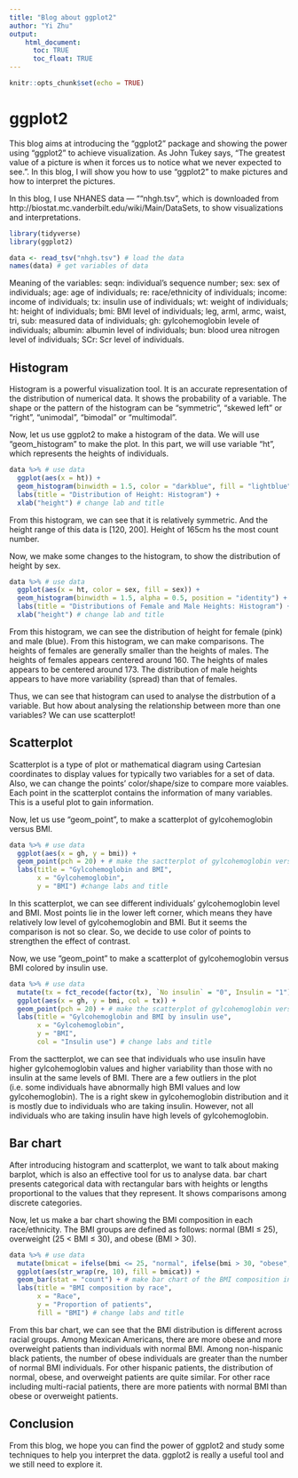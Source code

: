 ```yaml
---
title: "Blog about ggplot2"
author: "Yi Zhu"
output: 
    html_document:
      toc: TRUE
      toc_float: TRUE
---
```


```r
knitr::opts_chunk$set(echo = TRUE)
```
# ggplot2

This blog aims at introducing the "ggplot2" package and showing the power using "ggplot2" to achieve visualization. As John Tukey says, “The greatest value of a picture is when it forces us to notice what we never expected to see.”. In this blog, I will show you how to use "ggplot2" to make pictures and how to interpret the pictures.

In this blog, I use NHANES data --- ""nhgh.tsv", which is downloaded from http://biostat.mc.vanderbilt.edu/wiki/Main/DataSets, to show visualizations and interpretations.
```r
library(tidyverse)
library(ggplot2)
```

```r
data <- read_tsv("nhgh.tsv") # load the data
names(data) # get variables of data
```
Meaning of the variables: seqn: individual's sequence number; sex: sex of individuals; age: age of individuals; re: race/ethnicity of individuals; income: income of individuals; tx: insulin use of individuals; wt: weight of individuals; ht: height of individuals; bmi: BMI level of individuals; leg, arml, armc, waist, tri, sub: measured data of individuals; gh: gylcohemoglobin levele of individuals; albumin: albumin level of individuals; bun: blood urea nitrogen level of individuals; SCr: Scr level of individuals.

## Histogram

Histogram is a powerful visualization tool. It is an accurate representation of the distribution of numerical data. It shows the probability of a variable. The shape or the pattern of the histogram can be "symmetric", "skewed left" or "right", "unimodal", "bimodal" or "multimodal".

Now, let us use ggplot2 to make a histogram of the data. We will use "geom_histogram" to make the plot. In this part, we will use variable "ht", which represents the heights of individuals.
```r
data %>% # use data
  ggplot(aes(x = ht)) + 
  geom_histogram(binwidth = 1.5, color = "darkblue", fill = "lightblue") + # plot the histogram
  labs(title = "Distribution of Height: Histogram") + 
  xlab("height") # change lab and title
```

From this histogram, we can see that it is relatively symmetric. And the height range of this data is [120, 200]. Height of 165cm hs the most count number. 


Now, we make some changes to the histogram, to show the distribution of height by sex.
```r
data %>% # use data
  ggplot(aes(x = ht, color = sex, fill = sex)) + 
  geom_histogram(binwidth = 1.5, alpha = 0.5, position = "identity") +  # plot the histogram by sex
  labs(title = "Distributions of Female and Male Heights: Histogram") + 
  xlab("height") # change lab and title
```

From this histogram, we can see the distribution of height for female (pink) and male (blue). From this histogram, we can make comparisons. The heights of females are generally smaller than the heights of males. The heights of females appears centered around 160. The heights of males appears to be centered around 173. The distribution of male heights appears to have more variability (spread) than that of females.


Thus, we can see that histogram can used to analyse the distrbution of a variable. But how about analysing the relationship between more than one variables? We can use scatterplot!

## Scatterplot

Scatterplot is a type of plot or mathematical diagram using Cartesian coordinates to display values for typically two variables for a set of data. Also, we can change the points' color/shape/size to compare more vaiables. Each point in the scatterplot contains the information of many variables. This is a useful plot to gain information.

Now, let us use "geom_point", to make a scatterplot of gylcohemoglobin versus BMI.
```r
data %>% # use data
  ggplot(aes(x = gh, y = bmi)) + 
  geom_point(pch = 20) + # make the sactterplot of gylcohemoglobin versus BMI
  labs(title = "Gylcohemoglobin and BMI", 
       x = "Gylcohemoglobin", 
       y = "BMI") #change labs and title
```

In this scatterplot, we can see different individuals' gylcohemoglobin level and BMI. Most points lie in the lower left corner, which means they have relatively low level of gylcohemoglobin and BMI. But it seems the comparison is not so clear. So, we decide to use color of points to strengthen the effect of contrast.

Now, we use "geom_point" to make a scatterplot of gylcohemoglobin versus BMI colored by insulin use.
```r
data %>% # use data
  mutate(tx = fct_recode(factor(tx), `No insulin` = "0", Insulin = "1")) %>% # redefine tx (the insulin use)
  ggplot(aes(x = gh, y = bmi, col = tx)) + 
  geom_point(pch = 20) + # make the scatterplot of gylcohemoglobin versus BMI colored by insulin use
  labs(title = "Gylcohemoglobin and BMI by insulin use", 
       x = "Gylcohemoglobin", 
       y = "BMI", 
       col = "Insulin use") # change labs and title
```

From the sactterplot, we can see that individuals who use insulin have higher gylcohemoglobin values and higher variability than those with no insulin at the same levels of BMI. There are a few outliers in the plot (i.e. some individuals have abnormally high BMI values and low gylcohemoglobin). The is a right skew in gylcohemoglobin distribution and it is mostly due to individuals who are taking insulin. However, not all individuals who are taking insulin have high levels of gylcohemoglobin.

## Bar chart

After introducing histogram and scatterplot, we want to talk about making barplot, which is also an effective tool for us to analyse data. bar chart presents categorical data with rectangular bars with heights or lengths proportional to the values that they represent. It shows comparisons among discrete categories.

Now, let us make a bar chart showing the BMI composition in each race/ethnicity. The BMI groups are defined as follows: normal (BMI ≤ 25), overweight (25 < BMI ≤ 30), and obese (BMI > 30).
```r
data %>% # use data
  mutate(bmicat = ifelse(bmi <= 25, "normal", ifelse(bmi > 30, "obese", "overweight"))) %>% # create new variable to show BMI level
  ggplot(aes(str_wrap(re, 10), fill = bmicat)) + 
  geom_bar(stat = "count") + # make bar chart of the BMI composition in each race/ethnicity
  labs(title = "BMI composition by race", 
       x = "Race", 
       y = "Proportion of patients", 
       fill = "BMI") # change labs and title
```

From this bar chart, we can see that the BMI distribution is different across racial groups. Among Mexican Americans, there are more obese and more overweight patients than individuals with normal BMI. Among non-hispanic black patients, the number of obese individuals are greater than the number of normal BMI individuals. For other hispanic patients, the distribution of normal, obese, and overweight patients are quite similar. For other race including multi-racial patients, there are more patients with normal BMI than obese or overweight patients.

## Conclusion

From this blog, we hope you can find the power of ggplot2 and study some techniques to help you interpret the data. ggplot2 is really a useful tool and we still need to explore it.

